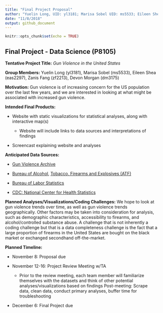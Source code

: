 ```yaml
---
title: "Final Project Proposal"
author: "Yuelin Long, UID: yl3181; Marisa Sobel UID: ms5533; Eileen Shea UID: eas2297; Zanis Fang, UID: zf2213; Devon Morgan UID: dm3175"
date: "11/8/2018"
output: github_document
---
```


```r
knitr::opts_chunk$set(echo = TRUE)
```

## Final Project - Data Science (P8105)

**Tentative Project Title:** *Gun Violence in the United States*

**Group Members:** Yuelin Long (yl3181), Marisa Sobel (ms5533), Eileen Shea
(eas2297), Zanis Fang (zf2213), Devon Morgan (dm3175)

**Motivation:** Gun violence is of increasing concern for the US population over the last
few years, and we are interested in looking at what might be associated with increased
gun violence.

**Intended Final Products:**

+ Website with static visualizations for statistical analyses, along with
interactive map(s)

     - Website will include links to data sources and interpretations of findings

+ Screencast explaining website and analyses

**Anticipated Data Sources:**

+ [Gun Violence Archive](http://www.shootingtracker.com)

+ [Bureau of Alcohol](https://www.atf.gov/resource-center/data-statistics),
[Tobacco, Firearms and Explosives (ATF)](https://www.atf.gov/firearms/listing-federal-firearms-licensees)

+ [Bureau of Labor Statistics](https://www.bls.gov/eag/eag.us.htm)

+ [CDC: National Center for Health Statistics](https://www.cdc.gov/nchs/pressroom/sosmap/firearm_mortality/firearm.htm)

**Planned Analyses/Visualizations/Coding Challenges:**
We hope to look at gun violence trends over time, as well as gun violence trends geographically. Other factors may be taken into consideration for analysis, such as demographic characteristics, accessibility to firearms, and alcohol/controlled substance abuse. A challenge that is not inherently a coding challenge but that is a data completeness challenge is the fact that a large proportion of firearms in the United States are bought on the black market or exchanged secondhand off-the-market.

**Planned Timeline:**

+ November 8: Proposal due

+ November 12-16: Project Review Meeting w/TA

    - Prior to the review meeting, each team member will familiarize themselves with            the datasets and think of other potential analyses/visualizations based on                findings Post-meeting: Scrape data, clean data, conduct primary analyses,                 buffer time for troubleshooting
            
+ December 6: Final Project due